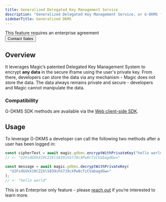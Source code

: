 ---
title: Generalized Delegated Key Management Service
description: "Generalized Delegated Key Management Service, or G-DKMS for short, provides developers with a mechanism to encrypt and decrypt private user data."
sidebarTitle: Generalized DKMS
---


<Card>
  ⁠This feature requires an enterprise agreement
  <br />
  <Button href="https://magic.link/contact">Contact Sales</Button>
</Card>

## Overview

It leverages Magic’s patented Delegated Key Management System to encrypt **any data** in the secure iframe using the user's private key. From there, developers can store the data via any mechanism - Magic does not store the data. The data always remains private and secure - developers and Magic cannot manipulate the data.

### Compatibility

G-DKMS SDK methods are available via the [Web client-side SDK](/docs/embedded-wallet/api/client-side-sdks/web).

## Usage

To leverage G-DKMS a developer can call the following two methods after a user has been logged in:

```javascript javascript
const cipherText = await magic.gdkms.encryptWithPrivateKey("hello world");
// <- "U2FsdGVkX19CZ2XlS839ihS7J9cXPw8cTzCVabagdGw="

const message = await magic.gdkms.decryptWithPrivateKey(
  "U2FsdGVkX19CZ2XlS839ihS7J9cXPw8cTzCVabagdGw="
);
// <- "hello world"
```

This is an Enterprise only feature - please [reach out](https://magic.link/contact) if you’re interested to learn more.
